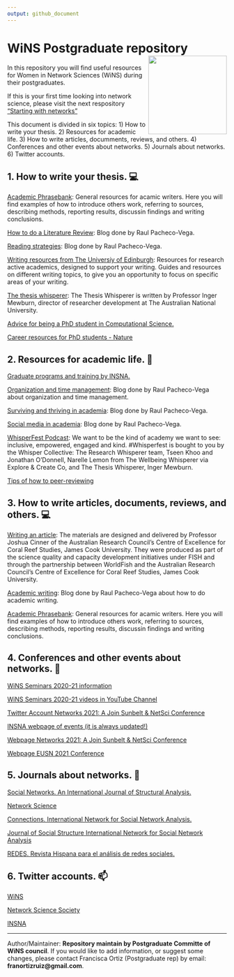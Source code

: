 ```yaml
---
output: github_document
---
```


<!-- README.md is generated from README.Rmd. Please edit that file -->

# WiNS Postgraduate repository <img src="imag/sticker.jpg" align="right" width="180px"/>

In this repository you will find useful resources for Women in Network Sciences (WiNS) during their postgraduates.  

If this is your first time looking into network science, please visit the next respository ["Starting with networks"](https://github.com/FranciscaOrtizRuiz/wins_startingwithnetworks)

This document is divided in six topics: 1) How to write your thesis. 2) Resources for academic life. 3) How to write articles, documments, reviews, and others. 4) Conferences and other events about networks. 5) Journals about networks. 6) Twitter accounts.

## 1. How to write your thesis. 💻

[Academic Phrasebank](https://www.phrasebank.manchester.ac.uk): General resources for acamic writers. Here you will find examples of how to introduce others work, referring to sources, describing methods, reporting results, discussin findings and writing conclusions. 

[How to do a Literature Review](http://www.raulpacheco.org/resources/literature-reviews/): Blog done by Raul Pacheco-Vega.

[Reading strategies](http://www.raulpacheco.org/resources/reading-strategies/): Blog done by Raul Pacheco-Vega.

[Writing resources from The Universiy of Edinburgh](https://www.ed.ac.uk/institute-academic-development/research-roles/research-only-staff/writing/writing-resources): Resources for research active academics, designed to support your writing. Guides and resources on different writing topics, to give you an opportunity to focus on specific areas of your writing.

[The thesis whisperer](https://thesiswhisperer.com): The Thesis Whisperer is written by Professor Inger Mewburn, director of researcher development at The Australian National University.

[Advice for being a PhD student in Computational Science.](https://www.cs.jhu.edu/~mdredze/publications/HowtoBeaSuccessfulPhDStudent.1_1.pdf)

[Career resources for PhD students - Nature](https://www.nature.com/collections/dhbegcaieb/)

## 2. Resources for academic life. 🌻

[Graduate programs and training by INSNA.](https://www.insna.org/graduate-programs)

[Organization and time management](http://www.raulpacheco.org/resources/organization-and-time-management/): Blog done by Raul Pacheco-Vega about organization and time management.

[Surviving and thriving in academia](http://www.raulpacheco.org/resources/surviving-and-thriving-in-academia/): Blog done by Raul Pacheco-Vega.

[Social media in academia](http://www.raulpacheco.org/resources/social-media-in-academia/): Blog done by Raul Pacheco-Vega.

[WhisperFest Podcast](https://www.buzzsprout.com/1510516): We want to be the kind of academy we want to see: inclusive, empowered, engaged and kind. #Whisperfest is bought to you by the Whisper Collective: The Research Whisperer team, Tseen Khoo and Jonathan O’Donnell, Narelle Lemon from The Wellbeing Whisperer via Explore & Create Co, and The Thesis Whisperer, Inger Mewburn.

[Tips of how to peer-reviewing](https://www.two-cells.com/post/quick-and-essential-tips-to-peer-reviewing)

## 3. How to write articles, documents, reviews, and others. 💻

[Writing an article](https://fish.cgiar.org/getting-published-peer-review-professor-joshua-cinner): The materials are designed and delivered by Professor Joshua Cinner of the Australian Research Council’s Centre of Excellence for Coral Reef Studies, James Cook University. They were produced as part of the science quality and capacity development initiatives under FISH and through the partnership between WorldFish and the Australian Research Council’s Centre of Excellence for Coral Reef Studies, James Cook University. 

[Academic writing](http://www.raulpacheco.org/resources/academic-writing-acwri/): Blog done by Raul Pacheco-Vega about how to do academic writing.

[Academic Phrasebank](https://www.phrasebank.manchester.ac.uk): General resources for acamic writers. Here you will find examples of how to introduce others work, referring to sources, describing methods, reporting results, discussin findings and writing conclusions. 

## 4. Conferences and other events about networks. 🔭 

[WiNS Seminars 2020-21 information](https://aliceschwarze.gitlab.io/winsseminar.html)

[WiNS Seminars 2020-21 videos in YouTube Channel](https://www.youtube.com/channel/UCJppCyVIY5_XsNOSl7mftRQ?view_as=subscriber)

[Twitter Account Networks 2021: A Join Sunbelt & NetSci Conference](https://twitter.com/Networks2021)

[INSNA webpage of events (it is always updated!)](https://www.insna.org/events/)

[Webpage Networks 2021: A Join Sunbelt & NetSci Conference](https://networks2021.net)

[Webpage EUSN 2021 Conference](http://www.eusn2021.unina.it)

## 5. Journals about networks. 💬

[Social Networks. An International Journal of Structural Analysis.](https://www.journals.elsevier.com/social-networks)

[Network Science](https://www.cambridge.org/core/journals/network-science)

[Connections. International Network for Social Network Analysis.](https://www.exeley.com/journal/connections)

[Journal of Social Structure International Network for Social Network Analysis](https://www.exeley.com/journal/journal_of_social_structure)

[REDES. Revista Hispana para el análisis de redes sociales.](https://revistes.uab.cat/redes/index)

## 6. Twitter accounts. 📫 

[WiNS](https://twitter.com/WiNS_Society)

[Network Science Society](https://twitter.com/netscisociety)

[INSNA](https://twitter.com/SocNetAnalysts)

-----

Author/Maintainer: **Repository maintain by Postgraduate Committe of WiNS council**. If you would like to add information, or suggest some changes, please contact Francisca Ortiz (Postgraduate rep) by email: **franortizruiz@gmail.com**. 
